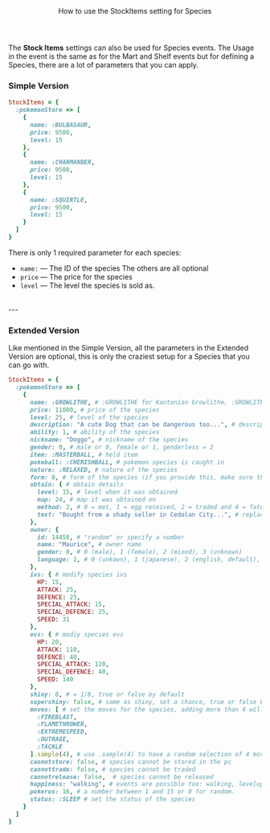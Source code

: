<Header title="Stock Items for Species">
  How to use the StockItems setting for Species
</Header>

The **Stock Items** settings can also be used for Species events. The Usage in the event is the same as for the Mart and Shelf events but for defining a Species, there are a lot of parameters that you can apply.
<br/>
### Simple Version 

```ruby 
StockItems = {
  :pokemonStore => [
    {
      name: :BULBASAUR, 
      price: 9500,
      level: 15
    },
    {
      name: :CHARMANDER,
      price: 9500,
      level: 15
    },
    {
      name: :SQUIRTLE,
      price: 9500,
      level: 15
    }
  ]
}
```
There is only 1 required parameter for each species:
- `name:` — The ID of the species 
The others are all optional
- `price` — The price for the species 
- `level` — The level the species is sold as.
<br/>
---

### Extended Version
Like mentioned in the Simple Version, all the parameters in the Extended Version are optional, this is only the craziest setup for a Species that you can go with.
<br/>
```ruby 
StockItems = {
  :pokemonStore => [
    {
      name: :GROWLITHE, # :GROWLITHE for Kantonian Growlithe, :GROWLITHE_1 for Hisuian Growlithe
      price: 11000, # price of the species
      level: 25, # level of the species 
      description: "A cute Dog that can be dangerous too...", # description to show in the Mart UI.
      ability: 1, # ability of the species 
      nickname: "Doggo", # nickname of the species 
      gender: 0, # male or 0, female or 1, genderless = 2
      item: :MASTERBALL, # held item
      pokeball: :CHERISHBALL, # pokemon species is caught in 
      nature: :RELAXED, # nature of the species 
      form: 0, # form of the species (if you provide this, make sure the name parameter matches)
      obtain: { # obtain details
        level: 15, # level when it was obtained
        map: 24, # map it was obtained on
        method: 2, # 0 = met, 1 = egg received, 2 = traded and 4 = fateful encounter
        text: "Bought from a shady seller in Cedolan City...", # replaces obtain map with text.
      },
      owner: {
        id: 14458, # "random" or specify a number
        name: "Maurice", # owner name
        gender: 0, # 0 (male), 1 (female), 2 (mixed), 3 (unknown)
        language: 2, # 0 (unkown), 1 (japanese), 2 (english, default), 3 (french), 4 (italian), 5 (german), 7 (spanish), 8 (korean)
      },
      ivs: { # modify species ivs
        HP: 15,
        ATTACK: 25,
        DEFENCE: 25,
        SPECIAL_ATTACK: 15,
        SPECIAL_DEFENCE: 25,
        SPEED: 31 
      },
      evs: { # modiy species evs
        HP: 20,
        ATTACK: 110,
        DEFENCE: 40,
        SPECIAL_ATTACK: 120,
        SPECIAL_DEFENCE: 40,
        SPEED: 140
      },
      shiny: 8, # = 1/8, true or false by default 
      supershiny: false, # same as shiny, set a chance, true or false by default
      moves: [ # set the moves for the species, adding more than 4 will make the first one get replaced by the 5th.
        :FIREBLAST,
        :FLAMETHROWER,
        :EXTREMESPEED,
        :OUTRAGE,
        :TACKLE
      ].sample(4), # use .sample(4) to have a random selection of 4 moves if you added more than 4 moves
      cannotstore: false, # species cannot be stored in the pc
      cannottrade: false, # species cannot be traded
      cannotrelease: false,  # species cannot be released
      happiness: "walking", # events are possible too: walking, levelup, groom, evberry, vitamin, wing, machine, battleitem, faint, faintbad, powder, energyroot, revivalherb
      pokerus: 16, # a number between 1 and 15 or 0 for random.
      status: :SLEEP # set the status of the species
    }
  ]
}
```
